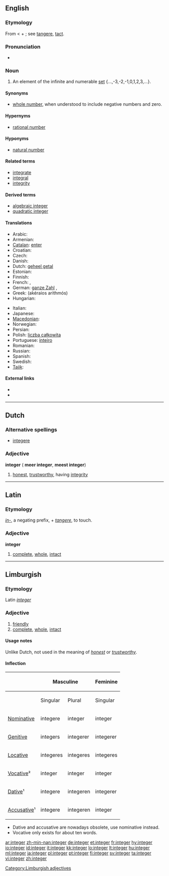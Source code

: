 ==English==
{{wikipedia}}

===Etymology===
From {{etyl|la}} {{term|integer|lang=la||untouched, unhurt, unchanged, sound, fresh, whole, entire, pure, honest}} < {{term|in}} + {{term|tangere||to touch}}; see [[tangere]], [[tact]].

===Pronunciation===
* {{audio|en-us-integer.ogg|Audio (US)}}

===Noun===
{{en-noun}}

# {{arithmetic}} An element of the infinite and numerable [[set]] {...,-3,-2,-1,0,1,2,3,...}.

====Synonyms====
* [[whole number]], when understood to include negative numbers and zero.

====Hypernyms====
* [[rational number]]

====Hyponyms====
* [[natural number]]

====Related terms====
* [[integrate]]
* [[integral]]
* [[integrity]]

====Derived terms====
* [[algebraic integer]]
* [[quadratic integer]]

====Translations====
{{trans-top|integer}}
* Arabic: {{t-|ar|عدد صحیح}}
* Armenian: {{t-|hy|ամբողջ թիվ|tr=amboġǰ t’iv|xs=Armenian}}
* [[Catalan]]: [[enter#Catalan|enter]]
* Croatian: {{t-|hr|cijeli broj|m}}
* Czech: {{t-|cs|celé číslo|n}}
* Danish: {{t-|da|heltal|n}}
* Dutch: [[geheel getal]] {{n}}
* Estonian: {{t+|et|täisarv}}
* Finnish: {{t+|fi|kokonaisluku}}
* French: {{t+|fr|entier|m}},  {{t+|fr|nombre entier}}
* German: [[ganze Zahl]] {{f}},  {{t+|de|Ganzzahl}}
* Greek: {{t+|el|ακέραιος αριθμός|m}} (akéraios arithmós)
* Hungarian: {{t+|hu|egész szám}}
{{trans-mid}}
* Italian: {{t+|it|intero|m}}
* Japanese: {{t+|ja|整数|tr=seisū}}
* [[Macedonian]]: {{t|mk|цел број|m|tr=cel brój|xs=Macedonian}}
* Norwegian: {{t-|no|heltall|n}}
* Persian: {{t-|fa|عدد صحیح|xs=Persian}}
* Polish: [[liczba całkowita]] {{f}}
* Portuguese: [[inteiro]] {{m}}
* Romanian: {{t-|ro|întreg|m}}
* Russian: {{t|ru|целое число|n|tr=céloe čisló}}
* Spanish: {{t-|es|entero}}
* Swedish: {{t+|sv|heltal|n}}
* [[Tajik]]: {{t+|tg|адади саҳеҳ|sc=Cyrl|xs=Tajik}}
{{trans-bottom}}

====External links====
* {{R:Webster 1913}}
* {{R:Century 1911}}

----

==Dutch==

===Alternative spellings===
* [[integere]]

===Adjective===
'''integer''' ({{compar}} '''meer integer''', {{superl}} '''meest integer''')

# [[honest]], [[trustworthy]], having [[integrity]]

----

==Latin==

===Etymology===
''[[in-#Latin|in-]]'', a negating prefix, + ''[[tangere]]'', to touch.

===Adjective===
'''integer'''

# [[complete]], [[whole]], [[intact]]

----

==Limburgish==

===Etymology===
Latin ''[[integer#Latin|integer]]''

===Adjective===
{{li-adj|comp=integerder}}

# [[friendly]]
# [[complete]], [[whole]], [[intact]]

====Usage notes====
Unlike Dutch, not used in the meaning of ''[[honest]]'' or ''[[trustworthy]]''.

====Inflection====
{| class="wikitable" style="text-align: center;"
|-
!
! colspan="2" | Masculine
! colspan="2" | Feminine
! colspan="2" | Neutral
|-
!
! Singular
! Plural
! Singular
! Plural
! Singular
! Plural
|-
! [[Nominative]]
| integere
| integer
| integer
| integer
| integer
| integer
|-
! [[Genitive]]
| integers
| integerer
| integerer
| integerer
| integers
| integerer
|-
! [[Locative]]
| integeres
| integeres
| integeres
| integeres
| integeres
| integeres
|-
! [[Vocative]]²
| integer
| integer
| integer
| integer
| integer
| integer
|-
! [[Dative]]¹
| integere
| integeren
| integerer
| integeren
| integer
| integeren
|-
! [[Accusative]]¹
| integere
| integeren
| integer
| integer
| integer
| integeren
|}
* Dative and accusative are nowadays obsolete, use nominative instead.
* Vocative only exists for about ten words.

[[Category:Limburgish adjectives]]

[[ar:integer]]
[[zh-min-nan:integer]]
[[de:integer]]
[[et:integer]]
[[fr:integer]]
[[hy:integer]]
[[io:integer]]
[[id:integer]]
[[it:integer]]
[[kk:integer]]
[[lo:integer]]
[[lt:integer]]
[[hu:integer]]
[[ml:integer]]
[[ja:integer]]
[[pl:integer]]
[[pt:integer]]
[[fi:integer]]
[[sv:integer]]
[[ta:integer]]
[[vi:integer]]
[[zh:integer]]